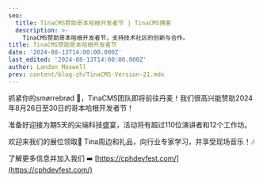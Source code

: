 ```yaml
---
seo:
  title: TinaCMS赞助哥本哈根开发者节 | TinaCMS博客
  description: >-
    TinaCMS赞助哥本哈根开发者节，支持技术社区的创新与合作。
title: TinaCMS赞助哥本哈根开发者节
date: '2024-08-13T14:00:00.000Z'
last_edited: '2024-08-13T14:00:00.000Z'
author: Landon Maxwell
prev: content/blog-zh/TinaCMS-Version-21.mdx
---
```


抓紧你的smørrebrød 🍞，TinaCMS团队即将前往丹麦！我们很高兴能赞助2024年8月26日至30日的哥本哈根开发者节！

准备好迎接为期5天的尖端科技盛宴，活动将有超过110位演讲者和12个工作坊。

欢迎来我们的展位领取🦙 Tina周边和礼品，向行业专家学习，并享受现场音乐！🎶

了解更多信息并加入我们 ➡️ [https://cphdevfest.com/](https://cphdevfest.com/)